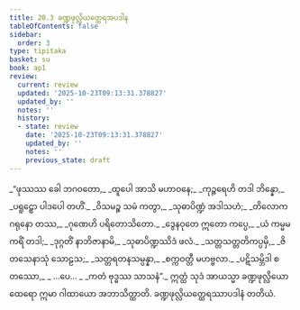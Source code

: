 ```yaml
---
title: 20.3 ခဏ္ဍဖုလ္လိယတ္ထေရအပဒါန
tableOfContents: false
sidebar:
  order: 3
type: tipitaka
basket: su
book: ap1
review:
  current: review
  updated: '2025-10-23T09:13:31.378827'
  updated_by: ''
  notes: ''
  history:
  - state: review
    date: '2025-10-23T09:13:31.378827'
    updated_by: ''
    notes: ''
    previous_state: draft
---
```



<ReviewStatus review={frontmatter.review} showDetails={true} />

<HypothesisAnnotation frontmatter={frontmatter} />

<DynamicBreadcrumb />

<Division number="12" book="ap1" e="ch" v="20" p="221">

<Paragraph number="2681" type="verses" book="ap1">
_“ဖုဿဿ ခေါ ဘဂဝတော,_  
_ထူပေါ အာသိ မဟာဝနေ;_  
_ကုဉ္ဇရေဟိ တဒါ ဘိန္နော,_  
_ပရူဠှော ပါဒပေါ တဟိံ._  

</Paragraph>

</Division>
<Division number="13" book="ap1" e="ch" v="20" p="221">

<Paragraph number="2682" type="verses" book="ap1">
_ဝိသမဉ္စ သမံ ကတွာ,_  
_သုဓာပိဏ္ဍံ အဒါသဟံ;_  
_တိလောကဂရုနော တဿ,_  
_ဂုဏေဟိ ပရိတောသိတော._  

</Paragraph>

</Division>
<Division number="14" book="ap1" e="ch" v="20" p="221">

<Paragraph number="2683" type="verses" book="ap1">
_ဒွေနဝုတေ ဣတော ကပ္ပေ,_  
_ယံ ကမ္မမကရိံ တဒါ;_  
_ဒုဂ္ဂတိံ နာဘိဇာနာမိ,_  
_သုဓာပိဏ္ဍဿိဒံ ဖလံ._  

</Paragraph>

</Division>
<Division number="15" book="ap1" e="ch" v="20" p="221">

<Paragraph number="2684" type="verses" book="ap1">
_သတ္တသတ္တတိကပ္ပမှိ,_  
_ဇိတသေနာသုံ သောဠသ;_  
_သတ္တရတနသမ္ပန္နာ,_  
_စက္ကဝတ္တီ မဟဗ္ဗလာ._  

</Paragraph>

</Division>
<Division number="16" book="ap1" e="ch" v="20" p="221">

<Paragraph number="2685" type="verses" book="ap1">
_ပဋိသမ္ဘိဒါ စတဿော,_  
_ …ပေ… _  
_ကတံ ဗုဒ္ဓဿ သာသနံ”._  

</Paragraph>

<Paragraph number="2686" book="ap1">
ဣတ္ထံ သုဒံ အာယသ္မာ ခဏ္ဍဖုလ္လိယော ထေရော ဣမာ ဂါထာယော အဘာသိတ္ထာတိ.

</Paragraph>
</Division>

<Paragraph number="2687" type="center" book="ap1">
ခဏ္ဍဖုလ္လိယတ္ထေရဿာပဒါနံ တတိယံ.
</Paragraph>